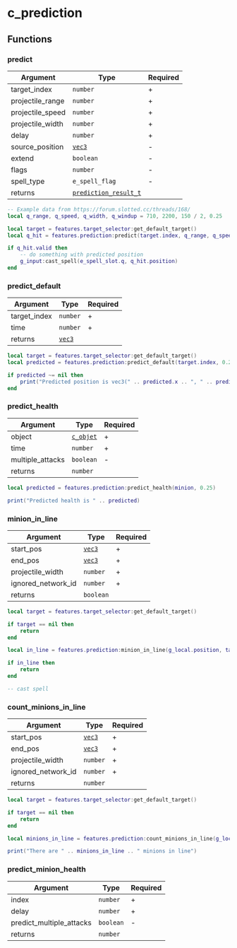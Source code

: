 # c_prediction

## Functions

### predict

| Argument         | Type                                                  | Required |
| ---------------- | ----------------------------------------------------- | -------- |
| target_index     | `number`                                              | +        |
| projectile_range | `number`                                              | +        |
| projectile_speed | `number`                                              | +        |
| projectile_width | `number`                                              | +        |
| delay            | `number`                                              | +        |
| source_position  | [`vec3`](/structs/math/vec3)                          | -        |
| extend           | `boolean`                                             | -        |
| flags            | `number`                                              | -        |
| spell_type       | `e_spell_flag`                                        | -        |
| returns          | [`prediction_result_t`](/structs/prediction_result_t) |          |

```lua /:predict/
-- Example data from https://forum.slotted.cc/threads/168/
local q_range, q_speed, q_width, q_windup = 710, 2200, 150 / 2, 0.25

local target = features.target_selector:get_default_target()
local q_hit = features.prediction:predict(target.index, q_range, q_speed, q_width, q_windup, g_local.position)

if q_hit.valid then
    -- do something with predicted position
    g_input:cast_spell(e_spell_slot.q, q_hit.position)
end
```

### predict_default

| Argument     | Type                         | Required |
| ------------ | ---------------------------- | -------- |
| target_index | `number`                     | +        |
| time         | `number`                     | +        |
| returns      | [`vec3`](/structs/math/vec3) |          |

```lua /predict_default/
local target = features.target_selector:get_default_target()
local predicted = features.prediction:predict_default(target.index, 0.25)

if predicted ~= nil then
    print("Predicted position is vec3(" .. predicted.x .. ", " .. predicted.y .. ", " .. predicted.z .. ")")
end
```

### predict_health

| Argument         | Type                           | Required |
| ---------------- | ------------------------------ | -------- |
| object           | [`c_objet`](/classes/c_object) | +        |
| time             | `number`                       | +        |
| multiple_attacks | `boolean`                      | -        |
| returns          | `number`                       |          |

```lua
local predicted = features.prediction:predict_health(minion, 0.25)

print("Predicted health is " .. predicted)
```

### minion_in_line

| Argument           | Type                         | Required |
| ------------------ | ---------------------------- | -------- |
| start_pos          | [`vec3`](/structs/math/vec3) | +        |
| end_pos            | [`vec3`](/structs/math/vec3) | +        |
| projectile_width   | `number`                     | +        |
| ignored_network_id | `number`                     | +        |
| returns            | `boolean`                    |          |

```lua /minion_in_line/
local target = features.target_selector:get_default_target()

if target == nil then
    return
end

local in_line = features.prediction:minion_in_line(g_local.position, target.position, 40, -1)

if in_line then
    return
end

-- cast spell
```

### count_minions_in_line

| Argument           | Type                         | Required |
| ------------------ | ---------------------------- | -------- |
| start_pos          | [`vec3`](/structs/math/vec3) | +        |
| end_pos            | [`vec3`](/structs/math/vec3) | +        |
| projectile_width   | `number`                     | +        |
| ignored_network_id | `number`                     | +        |
| returns            | `number`                     |          |

```lua /count_minions_in_line/
local target = features.target_selector:get_default_target()

if target == nil then
    return
end

local minions_in_line = features.prediction:count_minions_in_line(g_local.position, target.position, 40, -1)

print("There are " .. minions_in_line .. " minions in line")
```

### predict_minion_health

| Argument                 | Type      | Required |
| ------------------------ | --------- | -------- |
| index                    | `number`  | +        |
| delay                    | `number`  | +        |
| predict_multiple_attacks | `boolean` | -        |
| returns                  | `number`  |          |
